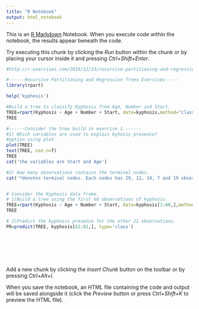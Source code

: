 ```yaml
---
title: "R Notebook"
output: html_notebook
---
```


This is an [R Markdown](http://rmarkdown.rstudio.com) Notebook. When you execute code within the notebook, the results appear beneath the code. 

Try executing this chunk by clicking the *Run* button within the chunk or by placing your cursor inside it and pressing *Ctrl+Shift+Enter*. 

```r
#http://r-exercises.com/2016/12/13/recursive-partitioning-and-regression-trees-exercises/

#------Recursive Partitioning and Regression Trees Exercises-----
library(rpart)

help('kyphosis')

#Build a tree to classify Kyphosis from Age, Number and Start.
TREE=rpart(Kyphosis ~ Age + Number + Start, data=kyphosis,method="class")
TREE

#------Consider the tree build in exercise 1.------
#1) Which variables are used to explain kyhosis presence?
#option using plot
plot(TREE)
text(TREE, use.n=T)
TREE
cat('the variables are Start and Age')

#2) How many observations contains the terminal nodes.
cat('*denotes terminal nodes. Each nodes has 29, 12, 14, 7 and 19 observations')


# Consider the Kyphosis data frame.
# 1)Build a tree using the first 60 observations of kyphosis.
TREE=rpart(Kyphosis ~ Age + Number + Start, data=kyphosis[1:60,],method="class")
TREE

# 2)Predict the kyphosis presence for the other 21 observations.
PR=predict(TREE, kyphosis[61:81,], type='class')








```

Add a new chunk by clicking the *Insert Chunk* button on the toolbar or by pressing *Ctrl+Alt+I*.

When you save the notebook, an HTML file containing the code and output will be saved alongside it (click the *Preview* button or press *Ctrl+Shift+K* to preview the HTML file).
